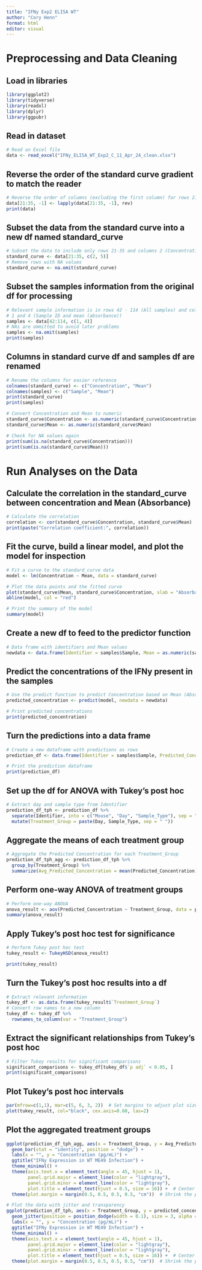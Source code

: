 ```yaml
---
title: "IFNy Exp2 ELISA WT"
author: "Cory Henn"
format: html
editor: visual
---
```


# Preprocessing and Data Cleaning

## Load in libraries

```r
library(ggplot2)
library(tidyverse)
library(readxl)
library(dplyr)
library(ggpubr)
```

## Read in dataset

```r
# Read an Excel file
data <- read_excel("IFNy_ELISA_WT_Exp2_C_11_Apr_24_clean.xlsx")
```

## Reverse the order of the standard curve gradient to match the reader

```r
# Reverse the order of columns (excluding the first column) for rows 21-35
data[21:35, -1] <- lapply(data[21:35, -1], rev)
print(data)
```

## Subset the data from the standard curve into a new df named standard_curve

```r
# Subset the data to include only rows 21-35 and columns 2 (Concentration) and 5 (Mean)
standard_curve <- data[21:35, c(2, 5)]
# Remove rows with NA values
standard_curve <- na.omit(standard_curve)
```

## Subset the samples information from the original df for processing

```r
# Relevant sample information is in rows 42 - 114 (All samples) and columns
# 1 and 4 (Sample ID and mean (absorbance))
samples <- data[42:114, c(1, 4)]
# NAs are ommitted to avoid later problems
samples <- na.omit(samples)
print(samples)
```

## Columns in standard curve df and samples df are renamed

```r
# Rename the columns for easier reference
colnames(standard_curve) <- c("Concentration", "Mean")
colnames(samples) <- c("Sample", "Mean")
print(standard_curve)
print(samples)

# Convert Concentration and Mean to numeric
standard_curve$Concentration <- as.numeric(standard_curve$Concentration)
standard_curve$Mean <- as.numeric(standard_curve$Mean)

# Check for NA values again
print(sum(is.na(standard_curve$Concentration)))
print(sum(is.na(standard_curve$Mean)))
```

# Run Analyses on the Data

## Calculate the correlation in the standard_curve between concentration and Mean (Absorbance)

```r
# Calculate the correlation
correlation <- cor(standard_curve$Concentration, standard_curve$Mean)
print(paste("Correlation coefficient:", correlation))
```

## Fit the curve, build a linear model, and plot the model for inspection

```r
# Fit a curve to the standard_curve data
model <- lm(Concentration ~ Mean, data = standard_curve)

# Plot the data points and the fitted curve
plot(standard_curve$Mean, standard_curve$Concentration, xlab = "Absorbance", ylab = "Concentration", main = "Standard Protein Curve")
abline(model, col = "red")

# Print the summary of the model
summary(model)
```

## Create a new df to feed to the predictor function

```r
# Data frame with identifiers and Mean values
newdata <- data.frame(Identifier = samples$Sample, Mean = as.numeric(samples$Mean))

```

## Predict the concentrations of the IFNy present in the samples

```r
# Use the predict function to predict Concentration based on Mean (Absorbance)
predicted_concentration <- predict(model, newdata = newdata)

# Print predicted concentrations
print(predicted_concentration)
```

## Turn the predictions into a data frame

```r
# Create a new dataframe with predictions as rows
prediction_df <- data.frame(Identifier = samples$Sample, Predicted_Concentration = predicted_concentration)

# Print the prediction dataframe
print(prediction_df)
```

## Set up the df for ANOVA with Tukey's post hoc

```r
# Extract day and sample type from Identifier
prediction_df_tph <- prediction_df %>%
  separate(Identifier, into = c("Mouse", "Day", "Sample_Type"), sep = " ") %>%
  mutate(Treatment_Group = paste(Day, Sample_Type, sep = " "))
```

## Aggregate the means of each treatment group

```r
# Aggregate the Predicted Concentration for each Treatment_Group
prediction_df_tph_agg <- prediction_df_tph %>%
  group_by(Treatment_Group) %>%
  summarize(Avg_Predicted_Concentration = mean(Predicted_Concentration))
```

## Perform one-way ANOVA of treatment groups

```r
# Perform one-way ANOVA
anova_result <- aov(Predicted_Concentration ~ Treatment_Group, data = prediction_df_tph)
summary(anova_result)
```

## Apply Tukey's post hoc test for significance

```r
# Perform Tukey post hoc test
tukey_result <- TukeyHSD(anova_result)

print(tukey_result)
```

## Turn the Tukey's post hoc results into a df

```r
# Extract relevant information
tukey_df <- as.data.frame(tukey_result$`Treatment_Group`)
# Convert row names to a new column
tukey_df <- tukey_df %>%
  rownames_to_column(var = "Treatment_Group")
```

## Extract the significant relationships from Tukey's post hoc

```r
# Filter Tukey results for significant comparisons
significant_comparisons <- tukey_df[tukey_df$`p adj` < 0.05, ]
print(significant_comparisons)
```

## Plot Tukey's post hoc intervals

```r
par(mfrow=c(1,1), mar=c(5, 6, 3, 2))  # Set margins to adjust plot size
plot(tukey_result, col="black", cex.axis=0.60, las=2)
```

## Plot the aggregated treatment groups

```r
ggplot(prediction_df_tph_agg, aes(x = Treatment_Group, y = Avg_Predicted_Concentration)) +
  geom_bar(stat = "identity", position = "dodge") +
  labs(x = "", y = "Concentration (pg/mL)") +
  ggtitle("IFNy Expression in WT ME49 Infection") +
  theme_minimal() +
  theme(axis.text.x = element_text(angle = 45, hjust = 1),
        panel.grid.major = element_line(color = "lightgray"),
        panel.grid.minor = element_line(color = "lightgray"),
        plot.title = element_text(hjust = 0.5, size = 16)) +  # Center and adjust title size
  theme(plot.margin = margin(0.5, 0.5, 0.5, 0.5, "cm"))  # Shrink the plot

```

```r
# Plot the data with jitter and transparency
ggplot(prediction_df_tph, aes(x = Treatment_Group, y = predicted_concentration, color = Mouse)) +
  geom_jitter(position = position_dodge(width = 0.1), size = 3, alpha = 0.5) +  # Add jitter and transparency
  labs(x = "", y = "Concentration (pg/mL)") +
  ggtitle("IFNy Expression in WT ME49 Infection") +
  theme_minimal() +
  theme(axis.text.x = element_text(angle = 45, hjust = 1),
        panel.grid.major = element_line(color = "lightgray"),
        panel.grid.minor = element_line(color = "lightgray"),
        plot.title = element_text(hjust = 0.5, size = 16)) +  # Center and adjust title size
  theme(plot.margin = margin(0.5, 0.5, 0.5, 0.5, "cm"))  # Shrink the plot
```


